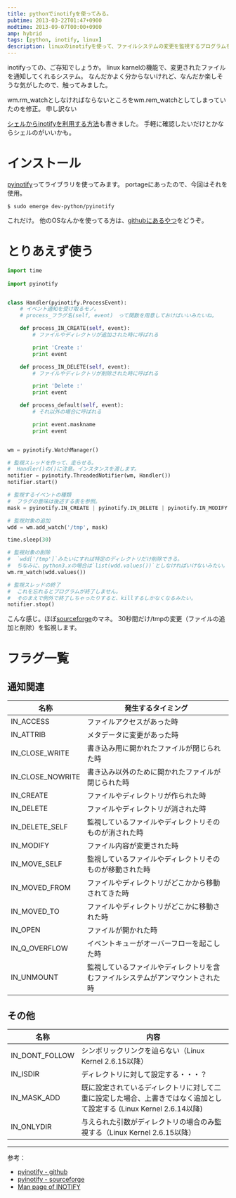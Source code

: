 ```yaml
---
title: pythonでinotifyを使ってみる。
pubtime: 2013-03-22T01:47+0900
modtime: 2013-09-07T00:00+0900
amp: hybrid
tags: [python, inotify, linux]
description: linuxのinotifyを使って、ファイルシステムの変更を監視するプログラムをPythonで作ってみました。
---
```


inotifyっての、ご存知でしょうか。
linux karnelの機能で、変更されたファイルを通知してくれるシステム。
なんだかよく分からないけれど、なんだか楽しそうな気がしたので、触ってみました。

<PS date="2013-09-07">

wm.rm_watchとしなければならないところをwm.rem_watchとしてしまっていたのを修正。
申し訳ない

</PS>
<PS date="2015-07-01">

[シェルからinotifyを利用する方法](/blog/2015/06/watch-file-modify)も書きました。
手軽に確認したいだけとかならシェルのがいいかも。

</PS>

# インストール
[pyinotify](https://github.com/seb-m/pyinotify/wiki)ってライブラリを使ってみます。
portageにあったので、今回はそれを使用。

``` shell
$ sudo emerge dev-python/pyinotify
```
これだけ。
他のOSなんかを使ってる方は、[githubにあるやつ](https://github.com/seb-m/pyinotify)をどうぞ。

# とりあえず使う
``` python
import time
	
import pyinotify


class Handler(pyinotify.ProcessEvent):
	# イベント通知を受け取るモノ。
	# process_フラグ名(self, event)　って関数を用意しておけばいいみたいね。

	def process_IN_CREATE(self, event):
		# ファイルやディレクトリが追加された時に呼ばれる

		print 'Create :'
		print event

	def process_IN_DELETE(self, event):
		# ファイルやディレクトリが削除された時に呼ばれる

		print 'Delete :'
		print event

	def process_default(self, event):
		# それ以外の場合に呼ばれる

		print event.maskname
		print event


wm = pyinotify.WatchManager()

# 監視スレッドを作って、走らせる。
#  Handler()の()に注意。インスタンスを渡します。
notifier = pyinotify.ThreadedNotifier(wm, Handler())
notifier.start()

# 監視するイベントの種類
#  フラグの意味は後述する表を参照。
mask = pyinotify.IN_CREATE | pyinotify.IN_DELETE | pyinotify.IN_MODIFY

# 監視対象の追加
wdd = wm.add_watch('/tmp', mask)

time.sleep(30)

# 監視対象の削除
#  `wdd['/tmp']`みたいにすれば特定のディレクトリだけ削除できる。
#  ちなみに、python3.xの場合は`list(wdd.values())`としなければいけないみたい。
wm.rm_watch(wdd.values())

# 監視スレッドの終了
#  これを忘れるとプログラムが終了しません。
#  そのまえで例外で終了しちゃったりすると、killするしかなくなるみたい。
notifier.stop()
```
こんな感じ。ほぼ[sourceforge](http://pyinotify.sourceforge.net/#Brief_Tutorial)のマネ。
30秒間だけ/tmpの変更（ファイルの追加と削除）を監視します。

# フラグ一覧
## 通知関連

|名称            |発生するタイミング                                      |
|----------------|--------------------------------------------------------|
|IN_ACCESS       |ファイルアクセスがあった時                              |
|IN_ATTRIB       |メタデータに変更があった時                              |
|IN_CLOSE_WRITE  |書き込み用に開かれたファイルが閉じられた時              |
|IN_CLOSE_NOWRITE|書き込み以外のために開かれたファイルが閉じられた時      |
|IN_CREATE       |ファイルやディレクトリが作られた時                      |
|IN_DELETE       |ファイルやディレクトリが消された時                      |
|IN_DELETE_SELF  |監視しているファイルやディレクトリそのものが消された時  |
|IN_MODIFY       |ファイル内容が変更された時                              |
|IN_MOVE_SELF    |監視しているファイルやディレクトリそのものが移動された時|
|IN_MOVED_FROM   |ファイルやディレクトリがどこかから移動されてきた時      |
|IN_MOVED_TO     |ファイルやディレクトリがどこかに移動された時            |
|IN_OPEN         |ファイルが開かれた時                                    |
|IN_Q_OVERFLOW   |イベントキューがオーバーフローを起こした時              |
|IN_UNMOUNT      |監視しているファイルやディレクトリを含むファイルシステムがアンマウントされた時|

## その他

|名称          |内容                                                                                                                |
|--------------|--------------------------------------------------------------------------------------------------------------------|
|IN_DONT_FOLLOW|シンボリックリンクを辿らない（Linux Kernel 2.6.15以降）                                                             |
|IN_ISDIR      |ディレクトリに対して設定する・・・？                                                                                |
|IN_MASK_ADD   |既に設定されているディレクトリに対して二重に設定した場合、上書きではなく追加として設定する (Linux Kernel 2.6.14以降)|
|IN_ONLYDIR    |与えられた引数がディレクトリの場合のみ監視する（Linux Kernel 2.6.15以降）                                           |

---

参考：
- [pyinotify - github](https://github.com/seb-m/pyinotify/wiki)
- [pyinotify - sourceforge](http://pyinotify.sourceforge.net/)
- [Man page of INOTIFY](http://linuxjm.sourceforge.jp/html/LDP_man-pages/man7/inotify.7.html)
